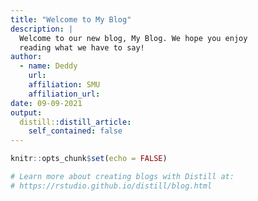 ```yaml
---
title: "Welcome to My Blog"
description: |
  Welcome to our new blog, My Blog. We hope you enjoy 
  reading what we have to say!
author:
  - name: Deddy 
    url: 
    affiliation: SMU
    affiliation_url: 
date: 09-09-2021
output:
  distill::distill_article:
    self_contained: false
---
```


```r
knitr::opts_chunk$set(echo = FALSE)

# Learn more about creating blogs with Distill at:
# https://rstudio.github.io/distill/blog.html

```



